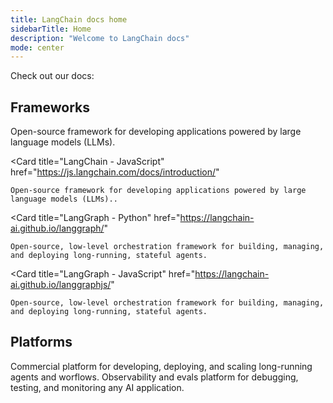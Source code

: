 ```yaml
---
title: LangChain docs home
sidebarTitle: Home
description: "Welcome to LangChain docs"
mode: center
---
```


Check out our docs:

## Frameworks

<CardGroup cols={2}>
  <Card
    title="LangChain - Python"
    href="https://python.langchain.com/docs/introduction/"
  >
    Open-source framework for developing applications powered by large language models (LLMs).
  </Card>

  <Card
    title="LangChain - JavaScript"
    href="https://js.langchain.com/docs/introduction/"
  >
    Open-source framework for developing applications powered by large language models (LLMs)..
  </Card>

  <Card
    title="LangGraph - Python"
    href="https://langchain-ai.github.io/langgraph/"
  >
    Open-source, low-level orchestration framework for building, managing, and deploying long-running, stateful agents.
  </Card>

  <Card
    title="LangGraph - JavaScript"
    href="https://langchain-ai.github.io/langgraphjs/"
  >
    Open-source, low-level orchestration framework for building, managing, and deploying long-running, stateful agents.
  </Card>

</CardGroup>

## Platforms

<CardGroup cols={2}>
  <Card
    title="LangGraph Platform - Python"
    href="https://langchain-ai.github.io/langgraph/concepts/langgraph_platform/"
  >
    Commercial platform for developing, deploying, and scaling long-running agents and worflows.
  </Card>
    <Card
    title="LangSmith"
    href="https://docs.smith.langchain.com/"
  >
    Observability and evals platform for debugging, testing, and monitoring any AI application.
  </Card>
</CardGroup>
